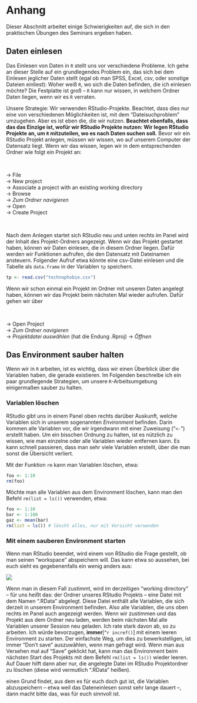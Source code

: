 
# Anhang

Dieser Abschnitt arbeitet einige Schwierigkeiten auf, die sich in den
praktischen Übungen des Seminars ergeben haben.

## Daten einlesen {#datenEinlesen}

Das Einlesen von Daten in `R` stellt uns vor verschiedene Probleme. Ich
gehe an dieser Stelle auf ein grundlegendes Problem ein, das sich bei
dem Einlesen jeglicher Daten stellt (egal ob man SPSS, Excel, csv, oder
sonstige Dateien einliest): Woher weiß `R`, wo sich die Daten befinden,
die ich einlesen möchte?  Die Festplatte ist groß -- `R` kann nur
wissen, in welchem Ordner Daten liegen, wenn wir es `R` verraten.

Unsere Strategie: Wir verwenden RStudio-Projekte. Beachtet, dass dies
nur eine von verschiedenen Möglichkeiten ist, mit dem "Dateisuchproblem"
umzugehen. Aber es ist eben die, die wir nutzen. **Beachtet ebenfalls,
dass das das Einzige ist, wofür wir RStudio Projekte nutzen: Wir legen
RStudio Projekte an, um `R` mitzuteilen, wo es nach Daten suchen soll.**
Bevor wir ein RStudio Projekt anlegen, müssen wir wissen, wo auf unserem
Computer der Datensatz liegt. Wenn wir das wissen, legen wir in dem
entsprechenden Ordner wie folgt ein Projekt an:

&nbsp;

$\to$ File  
$\to$ New project  
$\to$ Associate a project with an existing working directory   
$\to$ Browse  
$\to$ *Zum Ordner navigieren*   
$\to$ Open  
$\to$ Create Project  

&nbsp;

Nach dem Anlegen startet sich RStudio neu und unten rechts im Panel wird
der Inhalt des Projekt-Ordners angezeigt. Wenn wir das Projekt gestartet
haben, können wir Daten einlesen, die in diesem Ordner liegen. Dafür
werden wir Funktionen aufrufen, die den Datensatz mit Dateinamen
ansteuern. Folgender Aufruf etwa könnte eine csv-Datei einlesen und die
Tabelle als `data.frame` in der Variablen `tp` speichern.

```R
tp <- read.csv("technophobie.csv")
```

Wenn wir schon einmal ein Projekt im Ordner mit unseren Daten angelegt
haben, können wir das Projekt beim nächsten Mal wieder aufrufen. Dafür
gehen wir über

&nbsp;

$\to$ Open Project  
$\to$ *Zum Ordner navigieren*  
$\to$ *Projektdatei auswählen* (hat die Endung .Rproj)
$\to$ *Öffnen*

## Das Environment sauber halten

Wenn wir in `R` arbeiten, ist es wichtig, dass wir einen Überblick über
die Variablen haben, die gerade existieren. Im Folgenden beschreibe ich
ein paar grundlegende Strategien, um unsere `R`-Arbeitsumgebung
einigermaßen sauber zu halten.

### Variablen löschen

RStudio gibt uns in einem Panel oben rechts darüber Auskunft, welche
Variablen sich in unserem sogenannten *Environment* befinden. Darin
kommen alle Variablen vor, die wir irgendwann mit einer Zuweisung
("`<-`") erstellt haben. Um ein bisschen Ordnung zu halten, ist es
nützlich zu wissen, wie man einzelne oder alle Variablen wieder
entfernen kann. Es kann schnell passieren, dass man sehr viele Variablen
erstellt, über die man sonst die Übersicht verliert.

Mit der Funktion `rm` kann man Variablen löschen, etwa:

```R
foo <- 1:10
rm(foo)
```

Möchte man alle Variablen aus dem Environment löschen, kann man den
Befehl `rm(list = ls())` verwenden, etwa:

```R
foo <- 1:10
bar <- 1:100
gaz <- mean(bar)
rm(list = ls()) # löscht alles, nur mit Vorsicht verwenden
```

### Mit einem sauberen Environment starten

Wenn man RStudio beendet, wird einem von RStudio die Frage gestellt, ob
man seinen "workspace" abspeichern will. Das kann etwa so aussehen, bei
euch sieht es gegebenenfalls ein wenig anders aus:

![](./images/SaveWorkspace.png)

Wenn man in diesem Fall zustimmt, wird im derzeitigen "working
directory" -- für uns heißt das: der Ordner unseres RStudio Projekts --
eine Datei mit dem Namen ".RData" abgelegt. Diese Datei enthält alle
Variablen, die sich derzeit in unserem Environment befinden. Also alle
Variablen, die uns oben rechts im Panel auch angezeigt werden. Wenn wir
zustimmen und das Projekt aus dem Ordner neu laden, werden beim nächsten
Mal alle Variablen unserer Session neu geladen. Ich rate stark davon ab,
so zu arbeiten. Ich würde bevorzugen, **immer**[^`r incref()`] mit einem
leeren Environment zu starten. Der einfachste Weg, um dies zu
bewerkstelligen, ist immer "Don't save" auszuwählen, wenn man gefragt
wird. Wenn man aus Versehen mal auf "Save" geklickt hat, kann man das
Environment beim nächsten Start des Projekts mit dem Befehl
`rm(list = ls())` wieder leeren. Auf Dauer hilft dann aber nur, die
angelegte Datei im RStudio Projektordner zu löschen (diese wird
vermutlich ".RData" heißen).

[^`r incfnc()`]: Natürlich gibt es auch hier Ausnahmen. Wenn ihr selber
einen Grund findet, aus dem es für euch doch gut ist, die Variablen
abzuspeichern -- etwa weil das Dateneinlesen sonst sehr lange dauert --,
dann macht bitte das, was für euch sinnvoll ist.
